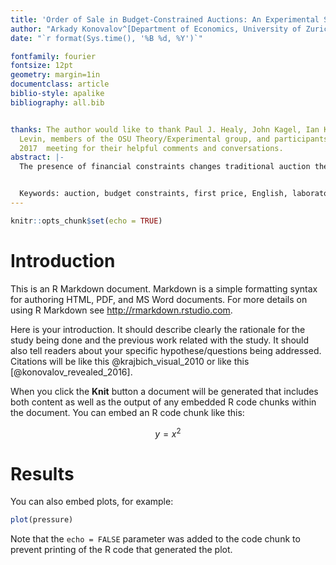 ```yaml
---
title: 'Order of Sale in Budget-Constrained Auctions: An Experimental Study'
author: "Arkady Konovalov^[Department of Economics, University of Zurich; arkady.konovalov@uzh.ch.]"
date: "`r format(Sys.time(), '%B %d, %Y')`"

fontfamily: fourier
fontsize: 12pt
geometry: margin=1in
documentclass: article
biblio-style: apalike
bibliography: all.bib


thanks: The author would like to thank Paul J. Healy, John Kagel, Ian Krajbich, Dan
  Levin, members of the OSU Theory/Experimental group, and participants of the ISDN
  2017  meeting for their helpful comments and conversations.
abstract: |-
  The presence of financial constraints changes traditional auction theory predictions. In a case of multiple objects, such constraints may affect revenue equivalence and efficiency of different auction formats. Following Benoit and Krishna (2001), we consider a simple complete information setting with three financially constrained bidders and two objects that have different values common to all the bidders. Taking the theory to the lab, we study two orders of sale, with the more expensive object being sold first or last. The former is predicted by the theory to be weakly revenue-dominant, which is confirmed by the results of our laboratory experiment.


  Keywords: auction, budget constraints, first price, English, laboratory experiment.
---
```


```r
knitr::opts_chunk$set(echo = TRUE)
```

# Introduction

This is an R Markdown document. Markdown is a simple formatting syntax for authoring HTML, PDF, and MS Word documents. For more details on using R Markdown see <http://rmarkdown.rstudio.com>.

Here is your introduction. It should describe clearly the rationale for the study being done and the previous work related with the study. It should also tell readers about your specific hypothese/questions being addressed. Citations will be like this @krajbich_visual_2010 or like this [@konovalov_revealed_2016].


When you click the **Knit** button a document will be generated that includes both content as well as the output of any embedded R code chunks within the document. You can embed an R code chunk like this:

$$ y = x^2 $$

# Results

You can also embed plots, for example:

```r
plot(pressure)
```

Note that the `echo = FALSE` parameter was added to the code chunk to prevent printing of the R code that generated the plot.

